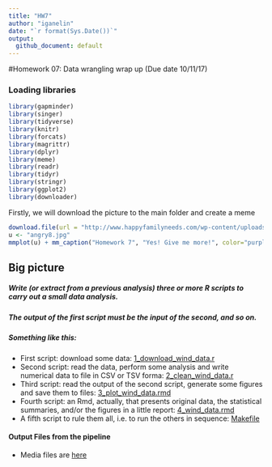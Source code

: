 ```yaml
---
title: "HW7"
author: "iganelin"
date: "`r format(Sys.Date())`"
output:
  github_document: default
---
```


#Homework 07: Data wrangling wrap up (Due date 10/11/17)

### Loading libraries
```r
library(gapminder)
library(singer)
library(tidyverse)
library(knitr)
library(forcats)
library(magrittr)
library(dplyr)
library(meme)
library(readr)
library(tidyr)
library(stringr)
library(ggplot2)
library(downloader)
```

Firstly, we will download the picture to the main folder and create a meme

```r
download.file(url = "http://www.happyfamilyneeds.com/wp-content/uploads/2017/08/angry8.jpg", destfile = "angry8.jpg", mode="wb")
u <- "angry8.jpg"
mmplot(u) + mm_caption("Homework 7", "Yes! Give me more!", color="purple")
```

## Big picture

##### Write (or extract from a previous analysis) three or more R scripts to carry out a small data analysis.
##### The output of the first script must be the input of the second, and so on.
##### Something like this:

- First script: download some data: [1_download_wind_data.r](https://github.com/ilgan/STAT545-hw-ganelin-ilya/blob/master/HW7/1_download_wind_data.r)
- Second script: read the data, perform some analysis and write numerical data to file in CSV or TSV forma: [2_clean_wind_data.r](https://github.com/ilgan/STAT545-hw-ganelin-ilya/blob/master/HW7/2_clean_wind_data.r)
- Third script: read the output of the second script, generate some figures and save them to files: [3_plot_wind_data.rmd](https://github.com/ilgan/STAT545-hw-ganelin-ilya/blob/master/HW7/3_plot_wind_data.rmd)
- Fourth script: an Rmd, actually, that presents original data, the statistical summaries, and/or the figures in a little report: [4_wind_data.rmd](https://github.com/ilgan/STAT545-hw-ganelin-ilya/blob/master/HW7/4_wind_data.rmd)
- A fifth script to rule them all, i.e. to run the others in sequence: [Makefile](https://github.com/ilgan/STAT545-hw-ganelin-ilya/blob/master/HW7/Makefile)

#### Output Files from the pipeline

- Media files are [here](https://github.com/ilgan/STAT545-hw-ganelin-ilya/tree/master/HW7/media)
        

